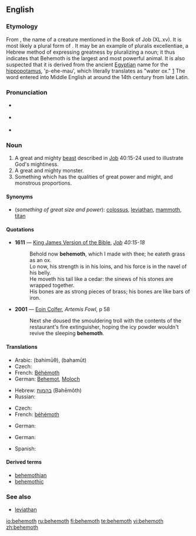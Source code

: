 {{was wotd|2006|July|3}}
==English==

{{wikipedia}}

===Etymology===
From {{etyl|he}} {{term|בהמות|tr=Bəhēmôth|sc=Hebr}}, the name of a creature mentioned in the Book of Job (XL.xv). It is most likely a plural form of {{term|בהמה|tr=bəhēmāh||animal|sc=Hebr}}. It may be an example of pluralis excellentiae, a Hebrew method of expressing greatness by pluralizing a noun; it thus indicates that Behemoth is the largest and most powerful animal. It is also suspected that it is derived from the ancient [[Egyptian]] name for the [[hippopotamus]], 'p-ehe-mau', which literally translates as "water ox." [http://www.etymonline.com/index.php?term=behemoth]  The word entered into Middle English at around the 14th century from late Latin.

===Pronunciation===
* {{a|UK}} {{IPA|/bɪˈhiːməθ/}}
* {{a|US}} {{IPA|/bəˈhiːməθ/}}
* {{audio|en-us-behemoth.ogg|Audio (US)}}

===Noun===
{{en-noun}}

# A great and mighty [[beast]] described in [[Job]] 40:15-24 used to illustrate God's mightiness.
# A great and mighty monster.
# Something which has the qualities of great power and might, and monstrous proportions.

====Synonyms====
* (''something of great size and power''): [[colossus]], [[leviathan]], [[mammoth]], [[titan]]

====Quotations====
* '''1611''' — [[w:King James Version of the Bible|King James Version of the Bible]], ''[[s:Bible, King James, Job|Job]] 40:15-18''
*: Behold now '''behemoth''', which I made with thee; he eateth grass as an ox.<br/>Lo now, his strength is in his loins, and his force is in the navel of his belly.<br/>He moveth his tail like a cedar: the sinews of his stones are wrapped together.<br/>His bones are as strong pieces of brass; his bones are like bars of iron.
* '''2001''' — [[w:Eoin Colfer|Eoin Colfer]], ''Artemis Fowl'', p 58
*: Next she doused the smouldering troll with the contents of the restaurant's fire extinguisher, hoping the icy powder wouldn't revive the sleeping '''behemoth'''.

====Translations====
{{trans-top|mighty beast in the Book of Job}}
* Arabic: {{Arab|[[بهيموث]]}} (bahimūθ), {{Arab|[[بهموت]]}} (bahamūt)
* Czech: {{t|cs|Behemot|m}}
* French: [[Béhémoth]]
* German: [[Behemot]], [[Moloch]] {{m}}
{{trans-mid}}
* Hebrew: [[בהמות]] (Bəhēmôth)
* Russian: {{t+|ru|бегемот|m|sc=Cyrl}}
{{trans-bottom}}

{{trans-top|mighty monster}}
* Czech: {{t|cs|obluda|f}}
* French: [[béhémoth]] {{m}}
{{trans-mid}}
* German: {{t-|de|Riesentier|n}}
{{trans-bottom}}

{{trans-top|something of great size and power}}
* German: {{t+|de|Gigant|m}}
{{trans-mid}}
* Spanish: {{t|es|marmotreto}}
{{trans-bottom}}

====Derived terms====
* [[behemothian]]
* [[behemothic]]

===See also===
* [[leviathan]]

[[io:behemoth]]
[[ru:behemoth]]
[[fi:behemoth]]
[[te:behemoth]]
[[vi:behemoth]]
[[zh:behemoth]]
